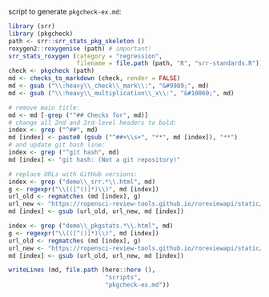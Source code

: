 
script to generate `pkgcheck-ex.md`:

```r
library (srr)
library (pkgcheck)
path <- srr::srr_stats_pkg_skeleton ()
roxygen2::roxygenise (path) # important!
srr_stats_roxygen (category = "regression",
                   filename = file.path (path, "R", "srr-standards.R"))
check <- pkgcheck (path)
md <- checks_to_markdown (check, render = FALSE)
md <- gsub ("\\:heavy\\_check\\_mark\\:", "&#9989;", md)
md <- gsub ("\\:heavy\\_multiplication\\_x\\:", "&#10060;", md)

# remove main title:
md <- md [-grep ("^## Checks for", md)]
# change all 2nd and 3rd-level headers to bold:
index <- grep ("^##", md)
md [index] <- paste0 (gsub ("^##+\\s+", "**", md [index]), "**")
# and update git hash line:
index <- grep ("^git hash", md)
md [index] <- "git hash: (Not a git repository)"

# replace URLs with GitHub versions:
index <- grep ("demo\\_srr.*\\.html", md)
g <- regexpr("\\(([^()]*)\\)", md [index])
url_old <- regmatches (md [index], g)
url_new <- "https://ropensci-review-tools.github.io/roreviewapi/static/demo_srr77dfe392.html"
md [index] <- gsub (url_old, url_new, md [index])

index <- grep ("demo\\_pkgstats.*\\.html", md)
g <- regexpr("\\(([^()]*)\\)", md [index])
url_old <- regmatches (md [index], g)
url_new <- "https://ropensci-review-tools.github.io/roreviewapi/static/demo_pkgstats77dfe392.html"
md [index] <- gsub (url_old, url_new, md [index])

writeLines (md, file.path (here::here (),
                           "scripts",
                           "pkgcheck-ex.md"))
```
